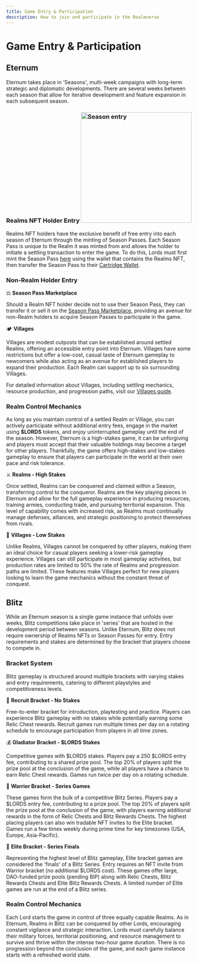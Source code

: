 ```yaml
---
title: Game Entry & Participation
description: How to join and participate in the Realmverse
---
```


# Game Entry & Participation

## Eternum

Eternum takes place in 'Seasons', multi-week campaigns with long-term strategic and diplomatic developments. There are
several weeks between each season that allow for iterative development and feature expansion in each subsequent season.

### Realms NFT Holder Entry <img src="/images/ring_pass.png" alt="Season entry" width="300" className=" float-right" />

Realms NFT holders have the exclusive benefit of free entry into each season of Eternum through the minting of Season
Passes. Each Season Pass is unique to the Realm it was minted from and allows the holder to initiate a settling
transaction to enter the game. To do this, Lords must first mint the Season Pass
[here](https://empire.realms.world/mint) using the wallet that contains the Realms NFT, then transfer the Season Pass to
their [Cartridge Wallet](/overview/controller).

### Non-Realm Holder Entry

⚖️ **Season Pass Marketplace**

Should a Realm NFT holder decide not to use their Season Pass, they can transfer it or sell it on the
[Season Pass Marketplace](https://empire.realms.world/trade), providing an avenue for non-Realm holders to acquire
Season Passes to participate in the game.

🏕️ **Villages**

Villages are modest outposts that can be established around settled Realms, offering an accessible entry point into
Eternum. Villages have some restrictions but offer a low-cost, casual taste of Eternum gameplay to newcomers while also
acting as an avenue for established players to expand their production. Each Realm can support up to six surrounding
Villages.

For detailed information about Villages, including settling mechanics, resource production, and progression paths, visit
our [Villages guide](/eternum/realm-and-villages/villages).

### Realm Control Mechanics

As long as you maintain control of a settled Realm or Village, you can actively participate without additional entry
fees, engage in the market using **$LORDS** tokens, and enjoy uninterrupted gameplay until the end of the season.
However, Eternum is a high-stakes game, it can be unforgiving and players must accept that their valuable holdings may
become a target for other players. Thankfully, the game offers high-stakes and low-stakes gameplay to ensure that
players can participate in the world at their own pace and risk tolerance.

⚔️ **Realms - High Stakes**

Once settled, Realms can be conquered and claimed within a Season, transferring control to the conqueror. Realms are the
key playing pieces in Eternum and allow for the full gameplay experience in producing resources, training armies,
conducting trade, and pursuing territorial expansion. This level of capability comes with increased risk, as Realms must
continually manage defenses, alliances, and strategic positioning to protect themselves from rivals.

🌴 **Villages - Low Stakes**

Unlike Realms, Villages cannot be conquered by other players, making them an ideal choice for casual players seeking a
lower-risk gameplay experience. Villages can still participate in most gameplay activities, but production rates are
limited to 50% the rate of Realms and progression paths are limited. These features make Villages perfect for new
players looking to learn the game mechanics without the constant threat of conquest.

## Blitz

While an Eternum season is a single game instance that unfolds over weeks, Blitz competitions take place in 'series'
that are hosted in the development period between seasons. Unlike Eternum, Blitz does not require ownership of Realms
NFTs or Season Passes for entry. Entry requirements and stakes are determined by the bracket that players choose to
compete in.

### Bracket System

Blitz gameplay is structured around multiple brackets with varying stakes and entry requirements, catering to different
playstyles and competitiveness levels.

🍻 **Recruit Bracket - No Stakes**

Free-to-enter bracket for introduction, playtesting and practice. Players can experience Blitz gameplay with no stakes
while potentially earning some Relic Chest rewards. Recruit games run multiple times per day on a rotating schedule to
encourage participation from players in all time zones.

💰 **Gladiator Bracket - $LORDS Stakes**

Competitive games with $LORDS stakes. Players pay a 250 $LORDS entry fee, contributing to a shared prize pool. The top
20% of players split the prize pool at the conclusion of the game, while all players have a chance to earn Relic Chest
rewards. Games run twice per day on a rotating schedule.

🥈 **Warrior Bracket - Series Games**

These games form the bulk of a competitive Blitz Series. Players pay a $LORDS entry fee, contributing to a prize pool.
The top 20% of players split the prize pool at the conclusion of the game, with players earning additional rewards in
the form of Relic Chests and Blitz Rewards Chests. The highest placing players can also win tradable NFT invites to the
Elite bracket. Games run a few times weekly during prime time for key timezones (USA, Europe, Asia-Pacific).

🥇 **Elite Bracket - Series Finals**

Representing the highest level of Blitz gameplay, Elite bracket games are considered the 'finals' of a Blitz Series.
Entry requires an NFT invite from Warrior bracket (no additional $LORDS cost). These games offer large, DAO-funded prize
pools (pending BIP) along with Relic Chests, Blitz Rewards Chests and Elite Blitz Rewards Chests. A limited number of
Elite games are run at the end of a Blitz series.

### Realm Control Mechanics

Each Lord starts the game in control of three equally capable Realms. As in Eternum, Realms in Blitz can be conquered by
other Lords, encouraging constant vigilance and strategic interaction. Lords must carefully balance their military
forces, territorial positioning, and resource management to survive and thrive within the intense two-hour game
duration. There is no progression beyond the conclusion of the game, and each game instance starts with a refreshed
world state.
